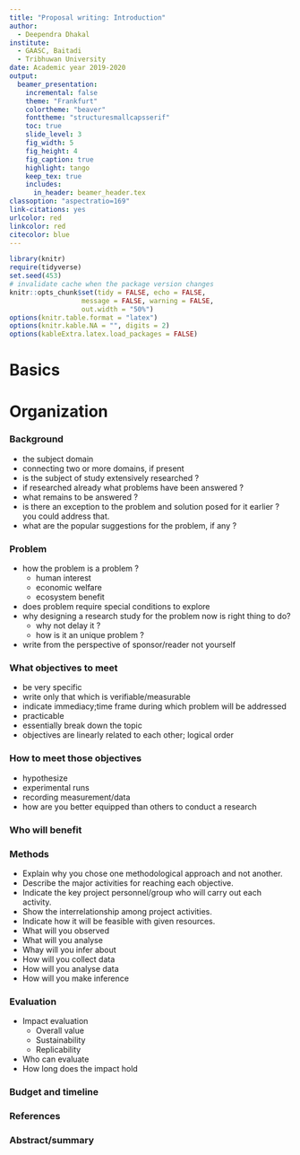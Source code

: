 ```yaml
---
title: "Proposal writing: Introduction"  
author:   
  - Deependra Dhakal 
institute:   
  - GAASC, Baitadi
  - Tribhuwan University 
date: Academic year 2019-2020 
output:   
  beamer_presentation:  
    incremental: false  
    theme: "Frankfurt"  
    colortheme: "beaver"  
    fonttheme: "structuresmallcapsserif"
    toc: true   
    slide_level: 3
    fig_width: 5  
    fig_height: 4  
    fig_caption: true  
    highlight: tango
    keep_tex: true
    includes:
      in_header: beamer_header.tex
classoption: "aspectratio=169"
link-citations: yes  
urlcolor: red  
linkcolor: red  
citecolor: blue
---
```


```r
library(knitr)
require(tidyverse)
set.seed(453)
# invalidate cache when the package version changes
knitr::opts_chunk$set(tidy = FALSE, echo = FALSE, 
                  message = FALSE, warning = FALSE,
                  out.width = "50%")
options(knitr.table.format = "latex")
options(knitr.kable.NA = "", digits = 2)
options(kableExtra.latex.load_packages = FALSE)
```

# Basics

# Organization

### Background

- the subject domain
- connecting two or more domains, if present
- is the subject of study extensively researched ?
- if researched already what problems have been answered ?
- what remains to be answered ?
- is there an exception to the problem and solution posed for it earlier ? you could address that.
- what are the popular suggestions for the problem, if any ?

### Problem

- how the problem is a problem ?
  - human interest
  - economic welfare
  - ecosystem benefit
- does problem require special conditions to explore
- why designing a research study for the problem now is right thing to do?
  - why not delay it ?
  - how is it an unique problem ?
- write from the perspective of sponsor/reader not yourself

### What objectives to meet

- be very specific
- write only that which is verifiable/measurable
- indicate immediacy;time frame during which problem will be addressed
- practicable
- essentially break down the topic
- objectives are linearly related to each other; logical order

### How to meet those objectives

- hypothesize
- experimental runs
- recording measurement/data
- how are you better equipped than others to conduct a research

### Who will benefit

### Methods

- Explain why you chose one methodological approach and not another.
- Describe the major activities for reaching each objective.
- Indicate the key project personnel/group who will carry out each activity.
- Show the interrelationship among project activities.
- Indicate how it will be feasible with given resources.
- What will you observed
- What will you analyse
- Whay will you infer about
- How will you collect data
- How will you analyse data
- How will you make inference

### Evaluation

- Impact evaluation
  - Overall value
  - Sustainability
  - Replicability
- Who can evaluate
- How long does the impact hold

### Budget and timeline

### References

### Abstract/summary
